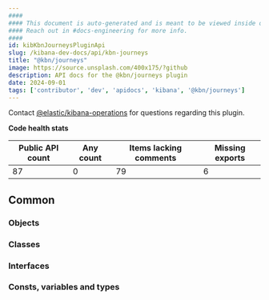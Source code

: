 ```yaml
---
####
#### This document is auto-generated and is meant to be viewed inside our experimental, new docs system.
#### Reach out in #docs-engineering for more info.
####
id: kibKbnJourneysPluginApi
slug: /kibana-dev-docs/api/kbn-journeys
title: "@kbn/journeys"
image: https://source.unsplash.com/400x175/?github
description: API docs for the @kbn/journeys plugin
date: 2024-09-01
tags: ['contributor', 'dev', 'apidocs', 'kibana', '@kbn/journeys']
---
```




Contact [@elastic/kibana-operations](https://github.com/orgs/elastic/teams/kibana-operations) for questions regarding this plugin.

**Code health stats**

| Public API count  | Any count | Items lacking comments | Missing exports |
|-------------------|-----------|------------------------|-----------------|
| 87 | 0 | 79 | 6 |

## Common

### Objects
<DocDefinitionList data={kbnJourneysObj.common.objects}/>

### Classes
<DocDefinitionList data={kbnJourneysObj.common.classes}/>

### Interfaces
<DocDefinitionList data={kbnJourneysObj.common.interfaces}/>

### Consts, variables and types
<DocDefinitionList data={kbnJourneysObj.common.misc}/>

